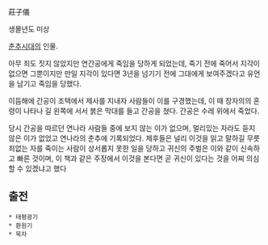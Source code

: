 莊子儀

생몰년도 미상

[[춘추시대]]의 인물.

아무 죄도 짓지 않았지만 연간공에게 죽임을 당하게 되었는데, 죽기 전에 죽어서 지각이 없으면 그뿐이지만 만일 지각이 있다면 3년을 넘기기 전에 그대에게 보여주겠다고 유언을 남기고 죽임을 당했다.

이듬해에 간공이 조택에서 제사를 지내자 사람들이 이를 구경했는데, 이 때 장자의의 혼령이 나타나 길 왼쪽에 서서 붉은 막대를 들고 간공을 쳤다. 간공은 수레 위에서 죽었다.

당시 간공을 따르던 연나라 사람들 중에 보지 않는 이가 없으며, 멀리있는 자라도 듣지 않은 이가 없었고 연나라의 춘추에 기록되었다. 제후들은 널리 이것을 읽고 말하길 무릇 죄없는 자를 죽이는 사람이 상서롭지 못한 일을 당하고 귀신의 주벌은 이와 같이 신속하고 빠른 것이며, 이 책과 같은 주장에서 이것을 본다면 곧 귀신이 있다는 것을 어찌 의심할 수 있겠냐고 했다

== 출전 ==
 * 태평광기
 * 환원기
 * 묵자
